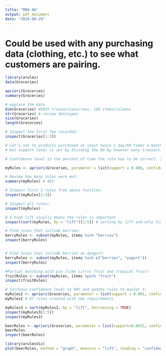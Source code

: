 ```yaml
---
title: "MBA-AA"
output: pdf_document
date: "2024-09-29"
---
```


# Could be used with any purchasing data (clothing, etc.) to see what customers are pairing. 

```r
library(arules)
data(Groceries)

apriori(Groceries)
summary(Groceries)

# explore the data
dim(Groceries) #9835 transactions/rows, 169 items/columns
str(Groceries) # review datatypes
size(Groceries) 
length(Groceries)

# Inspect the first few recordsE:
inspect(Groceries[1:3])

# Let's set to products purchased at least twice a day/60 times a month or whichever frequency you'd find interesting:
# min support level is set by dividing the 60 by however many transactions you have in the data set (in this case, its 60/9835 = .006)

# Confidence level is the percent of time the rule has to be correct. In this case, I will randomly set it at 0.25. The rule will need to be correct at least 25% of the time. (would increase this for business case)

myRules <- apriori(Groceries, parameter = list(support = 0.006, confidence = 0.25, minlen = 2))

# Review how many rules were met:
summary(myRules) # 463

# Inspect first 3 rules from above function:
inspect(myRules[1:3])

# Inspect all rules:
inspect(myRules)

# A high lift usually means the rules is important
inspect(sort(myRules, by = "lift")[1:5]) # sorting by lift and only first top 5 rules with the highest lift

# Find rules that include berries:
berryRules <- subset(myRules, items %in% "berries")
inspect(berryRules)


# Find tules that include berries an dyogurt:
berryRules <- subset(myRules, items %in% c("berries", "yogurt"))
inspect(berryRules)

#Partial matching with pin (like citrus fruit and tropical fruit)
fruitRules <- subset(myRules, items %pin% "fruit")
inspect(fruitRules)

# Increase confidence level to 90% and update rules to maxlen 3:
myRules2 <- apriori(Groceries, parameter = list(support = 0.001, confidence = 0.9, maxlen = 4))
myRules2 # 67 rules created with new requirements 

myRules3 = sort(myRules2, by = "lift", decreasing = TRUE)
inspect(myRules3[1:5])
inspect(myRules3)

beerRules <- apriori(Groceries, parameter = list(support=0.0015, confidence = 0.3), appearance = list(default="lhs", rhs="bottled beer"))
beerRules
inspect(beerRules)

library(arulesViz)
plot(beerRules, method = "graph", measure = "lift", shading = "confidence")
```